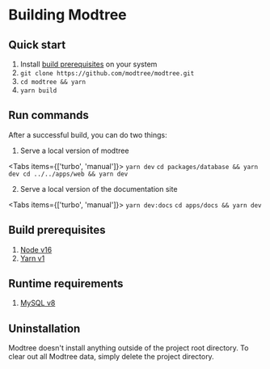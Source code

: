 
# Building Modtree

## Quick start

1. Install [build prerequisites](#build-prerequisites) on your system
2. `git clone https://github.com/modtree/modtree.git`
3. `cd modtree && yarn`
4. `yarn build`

## Run commands

After a successful build, you can do two things:

1. Serve a local version of modtree

<Tabs items={['turbo', 'manual']}>
  <Tab>
    ```
    yarn dev
    ```
  </Tab>
  <Tab>
    ```
    cd packages/database && yarn dev
    cd ../../apps/web && yarn dev
    ```
  </Tab>
</Tabs>

2. Serve a local version of the documentation site

<Tabs items={['turbo', 'manual']}>
  <Tab>
    ```
    yarn dev:docs
    ```
  </Tab>
  <Tab>
    ```
    cd apps/docs && yarn dev
    ```
  </Tab>
</Tabs>



## Build prerequisites

1. [Node v16][node]
2. [Yarn v1][yarn]

## Runtime requirements

1. [MySQL v8][mysql]

[node]: https://nodejs.org
[yarn]: https://classic.yarnpkg.com/lang/en/docs/install/
[mysql]: https://dev.mysql.com/doc/mysql-installation-excerpt

## Uninstallation

Modtree doesn't install anything outside of the project root
directory. To clear out all Modtree data, simply delete the project
directory.
